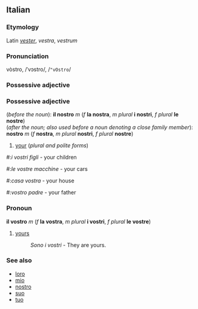 ==Italian==
===Etymology===
Latin ''[[vester]]'', ''vestra'', ''vestrum''

===Pronunciation===
vòstro, /ˈvɔstro/, /<tt>"vOstro</tt>/

===Possessive adjective===
===Possessive adjective===
(''before the noun''): '''il nostro''' ''m'' (''f'' '''la nostra''', ''m plural'' '''i nostri''', ''f plural'' '''le nostre''')<br>
(''after the noun; also used before a noun denoting a close family member''): '''nostro''' ''m'' (''f'' '''nostra''', ''m plural'' '''nostri''', ''f plural'' '''nostre''')

#[[your]] (''plural and polite forms'')

#:''i vostri figli'' - your children<!--masculine plural example before noun-->
#:''le vostre macchine'' - your cars<!--feminine plural example before noun-->
#:''casa vostra'' - your house<!--feminine singular example after noun-->
#:''vostro padre'' - your father<!--masculine singular example before close family member-->

===Pronoun===
'''il vostro''' ''m'' (''f'' '''la vostra''', ''m plural'' '''i vostri''', ''f plural'' '''le vostre''')

#[[yours]]
#:''Sono i vostri'' - They are yours.

===See also===
*[[loro]]
*[[mio]]
*[[nostro]]
*[[suo]]
*[[tuo]]